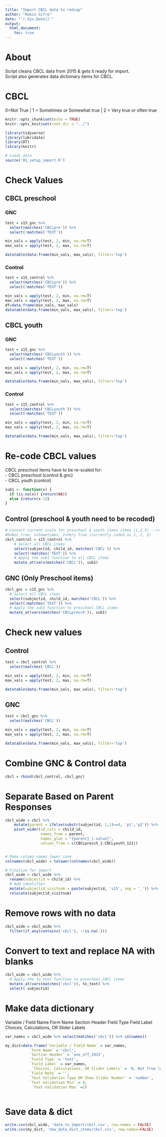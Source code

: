 ```yaml
---
title: "Import CBCL data to redcap"
author: "Robin Sifre"
date: "`r Sys.Date()`"
output:
  html_document:
    toc: true
---
```


# About  
Script cleans CBCL data from 2015 & gets it ready for import.  
Script also generates data dictionary items for CBCL.  

# CBCL
0=Not True | 1 = Sometimes or Somewhat true | 2 = Very true or often true 

```r
knitr::opts_chunk$set(echo = TRUE)
knitr::opts_knit$set(root.dir = "../")

library(tidyverse)
library(lubridate)
library(DT)
library(knitr)
```

```r
# Loads data 
source('01_setup_import.R')
```


# Check Values

## CBCL preschool
### GNC 
```r
test = s15_gnc %>% 
  select(matches('CBCLpre')) %>%
  select(!matches('TEXT'))

min_vals = apply(test, 2, min, na.rm=T)
max_vals = apply(test, 2, max, na.rm=T)

datatable(data.frame(min_vals, max_vals), filter='top')
```

### Control 
```r
test = s15_control %>% 
  select(matches('CBCLpre')) %>%
  select(!matches('TEXT'))

min_vals = apply(test, 2, min, na.rm=T)
max_vals = apply(test, 2, max, na.rm=T)
df=data.frame(min_vals, max_vals)
datatable(data.frame(min_vals, max_vals), filter='top')

```

## CBCL youth

### GNC
```r
test = s15_gnc %>% 
  select(matches('CBCLyouth')) %>%
  select(!matches('TEXT'))

min_vals = apply(test, 2, min, na.rm=T)
max_vals = apply(test, 2, max, na.rm=T)

datatable(data.frame(min_vals, max_vals), filter='top')
```

### Control
```r
test = s15_control %>% 
  select(matches('CBCLyouth')) %>%
  select(!matches('TEXT'))

min_vals = apply(test, 2, min, na.rm=T)
max_vals = apply(test, 2, max, na.rm=T)

datatable(data.frame(min_vals, max_vals), filter='top')
```



# Re-code CBCL values

CBCL preschool items have to be re-scaled for:  
- CBCL preschool (control & gnc)  
- CBCL youth (control)
```r
sub1 <- function(x) {
  if (is.na(x)) {return(NA)}
  else {return(x-1)}
}
```

## Control (preschool & youth need to be recoded)
```r
# Convert current scale for preschool & youth items items (1,2,3) -->> (0,1,2)
#0=Not true, 1=Sometimes, 2=Very True (currently coded as 1, 2, 3)
cbcl_control = s15_control %>%
    # Select all CBCL items 
    select(subjectid, child_id, matches('CBCL')) %>%
    select(!matches('TEXT')) %>%
    # Apply the sub1 function to all CBCL items 
    mutate_at(vars(matches('CBCL')), sub1)
```

## GNC (Only Preschool items)
```r
cbcl_gnc = s15_gnc %>%
  # Select all CBCL items 
  select(subjectid, child_id, matches('CBCL')) %>%
  select(!matches('TEXT')) %>%
  # Apply the sub1 function to preschool CBCL items 
  mutate_at(vars(matches('CBCLpresch')), sub1)
```


# Check new values
## Control
```r
test = cbcl_control %>% 
  select(matches('CBCL')) 

min_vals = apply(test, 2, min, na.rm=T)
max_vals = apply(test, 2, max, na.rm=T)

datatable(data.frame(min_vals, max_vals), filter='top')
```


## GNC
```r
test = cbcl_gnc %>% 
  select(matches('CBCL')) 

min_vals = apply(test, 2, min, na.rm=T)
max_vals = apply(test, 2, max, na.rm=T)

datatable(data.frame(min_vals, max_vals), filter='top')
```

# Combine GNC & Control data
```r
cbcl = rbind(cbcl_control, cbcl_gnc)
```

# Separate Based on Parent Responses

```r
cbcl_wide = cbcl %>%
    mutate(parent = ifelse(substr(subjectid, 1,1)==8, 'p1','p2')) %>%
    pivot_wider(id_cols = child_id, 
                names_from = parent, 
                names_glue = "{parent}_{.value}",
                values_from = c(CBCLpresch_1:CBCLyouth_121))


# Make column names lower case
colnames(cbcl_wide) = tolower(colnames(cbcl_wide))

# Finalize for import
cbcl_wide = cbcl_wide %>%
  rename(subjectid = child_id) %>%
  # Add identifier 
  mutate(subjectid_visitnum = paste(subjectid, 's15', sep = '_')) %>%
  relocate(subjectid_visitnum)
```

# Remove rows with no data
```r
cbcl_wide = cbcl_wide %>%
  filter(if_any(contains('cbcl'), ~!is.na(.)))
```


# Convert to text and replace NA with blanks
```r
cbcl_wide = cbcl_wide %>%
  # Apply the to_text function to preschool CBCL items 
  mutate_at(vars(matches('cbcl')), to_text) %>%
  select(-subjectid)
```


# Make data dictionary 
Variable / Field Name	Form Name	Section Header	Field Type	Field Label	Choices, Calculations, OR Slider Labels
```r
var_names = cbcl_wide %>% select(matches('cbcl')) %>% colnames()

my_dict=data.frame(`Variable / Field Name` = var_names,
           `Form Name` = 'cbcl',
           `Section Header` = 'one_off_2015',
           `Field Type` = 'text',
           `Field Label` = var_names,
            `Choices, Calculations, OR Slider Labels` = '0, Not True (as far as you know) | 1, Sometimes or Somewhat True | 2, Very True or Often True ',
           `Field Note` = '',
           `Text Validation Type OR Show Slider Number` = 'number',
           `Text Validation Min` = 0,
            `Text Validation Max` =2)
           
```

# Save data & dict
```r
write.csv(cbcl_wide, 'data_to_import/cbcl.csv', row.names = FALSE)
write.csv(my_dict, 'new_data_dict_items/cbcl.csv', row.names=FALSE)
```

